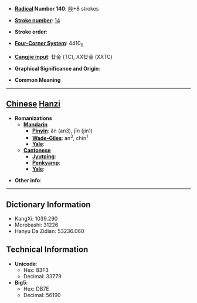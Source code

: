 * '''[[Wiktionary:Chinese radical index| Radical]] Number 140''': [[Wiktionary:Chinese radical index 艸|艸]]+8 strokes

* '''[[Wiktionary:Chinese total strokes index|Stroke number]]''': [[Wiktionary:Chinese total strokes index 14|14]]

* '''Stroke order''': 

* '''[[Wiktionary:Chinese four corner index|Four-Corner System]]''': 4410<sub>9</sub>

* '''[[Wiktionary:Chinese Cangjie index|Cangjie input]]''': 廿金 (TC), XX廿金 (XXTC)

* '''Graphical Significance and Origin''': 

* '''Common Meaning'''

----

== [[Chinese]] [[Hanzi]] ==

* '''Romanizations'''
** '''[[Mandarin]]'''
*** '''[[Pinyin]]''': ǎn (an3), jīn (jin1)
*** '''[[Wade-Giles]]''': an<sup>3</sup>, chin<sup>1</sup>
*** '''[[Yale]]''': 
** '''[[Cantonese]]'''
*** '''[[Jyutping]]''':
*** '''[[Penkyamp]]''': 
*** '''[[Yale]]''': 

* '''Other info''': 

----

== Dictionary Information ==

* KangXi: 1039.290
* Morobashi: 31226
* Hanyu Da Zidian: 53236.060

== Technical Information ==

* '''Unicode''':
** Hex: 83F3
** Decimal: 33779
* '''Big5''':
** Hex: DB7E
** Decimal: 56190